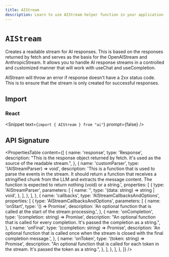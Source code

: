 ```yaml
---
title: AIStream
description: Learn to use AIStream helper function in your application.
---
```


# `AIStream`

Creates a readable stream for AI responses. This is based on the responses returned by fetch and serves as the basis for the OpenAIStream and AnthropicStream. It allows you to handle AI response streams in a controlled and customized manner that will work with useChat and useCompletion.

AIStream will throw an error if response doesn't have a 2xx status code. This is to ensure that the stream is only created for successful responses.

## Import

### React

<Snippet text={`import { AIStream } from "ai"`} prompt={false} />

## API Signature

<PropertiesTable
  content={[
    {
      name: 'response',
      type: 'Response',
      description:
        "This is the response object returned by fetch. It's used as the source of the readable stream.",
    },
    {
      name: 'customParser',
      type: '(AIStreamParser) => void',
      description:
        'This is a function that is used to parse the events in the stream. It should return a function that receives a stringified chunk from the LLM and extracts the message content. The function is expected to return nothing (void) or a string.',
      properties: [
        {
          type: 'AIStreamParser',
          parameters: [
            {
              name: '',
              type: '(data: string) => string | void',
            },
          ],
        },
      ],
    },
    {
      name: 'callbacks',
      type: 'AIStreamCallbacksAndOptions',
      properties: [
        {
          type: 'AIStreamCallbacksAndOptions',
          parameters: [
            {
              name: 'onStart',
              type: '() => Promise<void>',
              description:
                'An optional function that is called at the start of the stream processing.',
            },
            {
              name: 'onCompletion',
              type: '(completion: string) => Promise<void>',
              description:
                "An optional function that is called for every completion. It's passed the completion as a string.",
            },
            {
              name: 'onFinal',
              type: '(completion: string) => Promise<void>',
              description:
                'An optional function that is called once when the stream is closed with the final completion message.',
            },
            {
              name: 'onToken',
              type: '(token: string) => Promise<void>',
              description:
                "An optional function that is called for each token in the stream. It's passed the token as a string.",
            },
          ],
        },
      ],
    },
  ]}
/>
